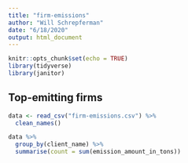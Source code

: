 ```yaml
---
title: "firm-emissions"
author: "Will Schrepferman"
date: "6/18/2020"
output: html_document
---
```


```r
knitr::opts_chunk$set(echo = TRUE)
library(tidyverse)
library(janitor)
```

## Top-emitting firms

```r
data <- read_csv("firm-emissions.csv") %>%
  clean_names()

data %>%
  group_by(client_name) %>%
  summarise(count = sum(emission_amount_in_tons))
```


